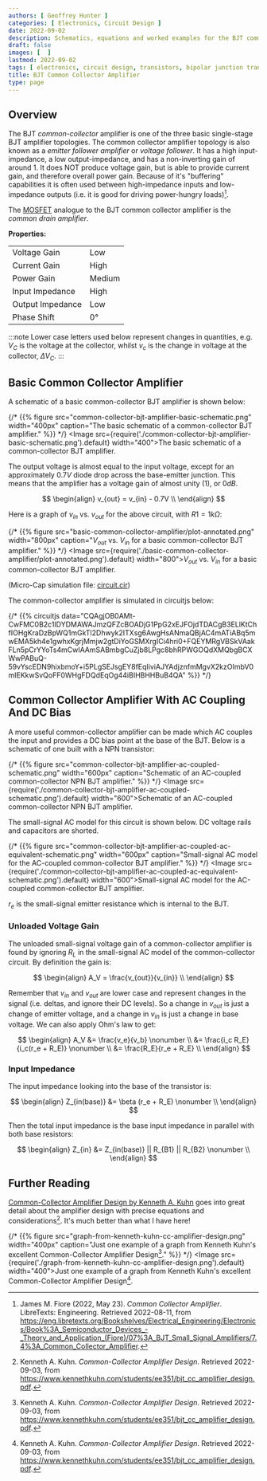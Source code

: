 ```yaml
---
authors: [ Geoffrey Hunter ]
categories: [ Electronics, Circuit Design ]
date: 2022-09-02
description: Schematics, equations and worked examples for the BJT common collector amplifier.
draft: false
images: [  ]
lastmod: 2022-09-02
tags: [ electronics, circuit design, transistors, bipolar junction transistors, BJTs, common collector amplifier, gain, NPN, PNP, current ]
title: BJT Common Collector Amplifier
type: page
---
```


## Overview

The BJT _common-collector_ amplifier is one of the three basic single-stage BJT amplifier topologies. The common collector amplifier topology is also known as a _emitter follower amplifier_ or _voltage follower_. It has a high input-impedance, a low output-impedance, and has a non-inverting gain of around 1. It does NOT produce voltage gain, but is able to provide current gain, and therefore overall power gain. Because of it's "buffering" capabilities it is often used between high-impedance inputs and low-impedance outputs (i.e. it is good for driving power-hungry loads)[^bib-libretexts-common-collector-amplifier].

The [MOSFET](/electronics/components/transistors/mosfets/) analogue to the BJT common collector amplifier is the _common drain amplifier_.

**Properties:**

<table>
  <tbody>
    <tr><td>Voltage Gain</td>       <td class="bad">Low</td></tr>
    <tr><td>Current Gain</td>       <td class="good">High</td></tr>
    <tr><td>Power Gain</td>         <td class="ok">Medium</td></tr>
    <tr><td>Input Impedance</td>    <td class="good">High</td></tr>
    <tr><td>Output Impedance</td>   <td class="good">Low</td></tr>
    <tr><td>Phase Shift</td>        <td>0°</td></tr>
  </tbody>
</table>

:::note
Lower case letters used below represent changes in quantities, e.g. $V_C$ is the voltage at the collector, whilst $v_c$ is the change in voltage at the collector, $\Delta V_C$.
:::

## Basic Common Collector Amplifier

A schematic of a basic common-collector BJT amplifier is shown below:

{/* {{% figure src="common-collector-bjt-amplifier-basic-schematic.png" width="400px" caption="The basic schematic of a common-collector BJT amplifier." %}} */}
<Image src={require('./common-collector-bjt-amplifier-basic-schematic.png').default} width="400">The basic schematic of a common-collector BJT amplifier.</Image>

The output voltage is almost equal to the input voltage, except for an approximately $0.7V$ diode drop across the base-emitter junction. This means that the amplifier has a voltage gain of almost unity (1), or $0dB$.

$$
\begin{align}
v_{out} = v_{in} - 0.7V \\
\end{align}
$$

Here is a graph of $v_{in}$ vs. $v_{out}$ for the above circuit, with $R1=1k\Omega$:

{/* {{% figure src="basic-common-collector-amplifier/plot-annotated.png" width="800px" caption="$V_{out}$ vs. $V_{in}$ for a basic common-collector BJT amplifier." %}} */}
<Image src={require('./basic-common-collector-amplifier/plot-annotated.png').default} width="800">$V_{out}$ vs. $V_{in}$ for a basic common-collector BJT amplifier.</Image>

(Micro-Cap simulation file: [circuit.cir](basic-common-collector-amplifier/circuit.cir))

The common-collector amplifier is simulated in circuitjs below:

{/* {{% circuitjs data="CQAgjOB0AMt-CwFMC0B2c1IDYDMAWAJmzQFZcBOADjG1PpG2xEJFOjdTDACgB3ELlKtChfIOHgKraDzBpWQ1mGkTl2Dhwyk2ITXsg6AwgHsANmaQBjAC4mATiABq5mwEMA5kh4e1gwhxKgrjMmjw2gtDiYoGSMXrgICi4hri0+FQEYMRgVBSkVAakFLn5pCrYYoTs4mCwIAAmSABmbgCuZjb8LPgc8bhRPWGOQdXMQbgBCXWwPABuQ-59vYscEDN9hixbmoY+i5PLgSEJsgEY8fEqIiviAJYAdjznfmMgvX2kzOImbV0mIEKkwSvQoFF0WHgFDQdEqOg44iBIHBHHBuB4QA" %}} */}

## Common Collector Amplifier With AC Coupling And DC Bias

A more useful common-collector amplifier can be made which AC couples the input and provides a DC bias point at the base of the BJT. Below is a schematic of one built with a NPN transistor:

{/* {{% figure src="common-collector-bjt-amplifier-ac-coupled-schematic.png" width="600px" caption="Schematic of an AC-coupled common-collector NPN BJT amplifier." %}} */}
<Image src={require('./common-collector-bjt-amplifier-ac-coupled-schematic.png').default} width="600">Schematic of an AC-coupled common-collector NPN BJT amplifier.</Image>

The small-signal AC model for this circuit is shown below. DC voltage rails and capacitors are shorted.

{/* {{% figure src="common-collector-bjt-amplifier-ac-coupled-ac-equivalent-schematic.png" width="600px" caption="Small-signal AC model for the AC-coupled common-collector BJT amplifier." %}} */}
<Image src={require('./common-collector-bjt-amplifier-ac-coupled-ac-equivalent-schematic.png').default} width="600">Small-signal AC model for the AC-coupled common-collector BJT amplifier.</Image>

$r_e$ is the small-signal emitter resistance which is internal to the BJT.

### Unloaded Voltage Gain

The unloaded small-signal voltage gain of a common-collector amplifier is found by ignoring $R_L$ in the small-signal AC model of the common-collector circuit. By definition the gain is:

$$
\begin{align}
A_V = \frac{v_{out}}{v_{in}} \\
\end{align}
$$

Remember that $v_{in}$ and $v_{out}$ are lower case and represent changes in the signal (i.e. deltas, and ignore their DC levels). So a change in $v_{out}$ is just a change of emitter voltage, and a change in $v_{in}$ is just a change in base voltage. We can also apply Ohm's law to get:

$$
\begin{align}
A_V &= \frac{v_e}{v_b} \nonumber \\
    &= \frac{i_c R_E}{i_c(r_e + R_E)} \nonumber \\
    &= \frac{R_E}{r_e + R_E} \\
\end{align}
$$

### Input Impedance

The input impedance looking into the base of the transistor is:

$$
\begin{align}
Z_{in(base)} &= \beta (r_e + R_E) \nonumber \\
\end{align}
$$

Then the total input impedance is the base input impedance in parallel with both base resistors:

$$
\begin{align}
Z_{in} &= Z_{in(base)} || R_{B1} || R_{B2} \nonumber \\
\end{align}
$$

## Further Reading

[Common-Collector Amplifier Design by Kenneth A. Kuhn](https://www.kennethkuhn.com/students/ee351/bjt_cc_amplifier_design.pdf) goes into great detail about the amplifier design with precise equations and considerations[^bib-kenneth-kuhn-common-collector-amp-design]. It's much better than what I have here!

{/* {{% figure src="graph-from-kenneth-kuhn-cc-amplifier-design.png" width="400px" caption="Just one example of a graph from Kenneth Kuhn's excellent Common-Collector Amplifier Design[^bib-kenneth-kuhn-common-collector-amp-design]." %}} */}
<Image src={require('./graph-from-kenneth-kuhn-cc-amplifier-design.png').default} width="400">Just one example of a graph from Kenneth Kuhn's excellent Common-Collector Amplifier Design[^bib-kenneth-kuhn-common-collector-amp-design].</Image>

[^bib-libretexts-common-collector-amplifier]: James M. Fiore (2022, May 23). _Common Collector Amplifier_. LibreTexts: Engineering. Retrieved 2022-08-11, from https://eng.libretexts.org/Bookshelves/Electrical_Engineering/Electronics/Book%3A_Semiconductor_Devices_-_Theory_and_Application_(Fiore)/07%3A_BJT_Small_Signal_Amplifiers/7.4%3A_Common_Collector_Amplifier.
[^bib-kenneth-kuhn-common-collector-amp-design]: Kenneth A. Kuhn. _Common-Collector Amplifier Design_. Retrieved 2022-09-03, from https://www.kennethkuhn.com/students/ee351/bjt_cc_amplifier_design.pdf.
